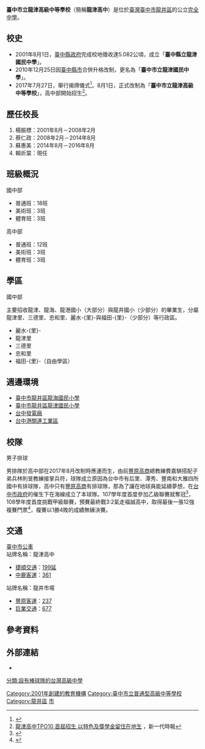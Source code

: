 {{noteTA|1=zh-hans:0米;zh-hk:0米;zh-tw:0公尺}}
{{Infobox school
| name = 臺中市立龍津高級中等學校
| latin_name = 
| logo = [[File:龍津高中logo.jpg|300px]]
| logo_alt = 
| seal_image = 
| seal_alt = 
| image = 
| alt = 
| pushpin_map = <!-- world 或是 Taiwan Kaohsiung -->
| pushpin_image = 
| address = 三德里15鄰三港路130號
| location = 
| region = 龍井區
| city = 臺中市
| state = 
| province = 
| county = 
| zipcode = 43444
| country = {{TWN}}
| coordinates = <!-- {{Coord|LAT|LON|display=inline,title}} -->
| coordinates_footnotes = 
| other_name = Taichung Municipal Long-Jin Senior High School
| former_name = 臺中縣立龍津國民中學
| schooltype = 市立高級中等學校
| motto = 
| patron = 
| opened = 
| established = {{Start date|2001|8|1|df=y}}
| founder = 
| closed = 
| locale = {{zh-tw}}
| sister_school = 
| school_board = 
| district = 高中部：中投區<br>國中部：三德-{里}-（全-{里}-）、龍津-{里}-（全-{里}-）、麗水-{里}-（全-{里}-）、忠和-{里}-及福田-{里}-（自由學區）
| educational_authority = <!-- 或 authority -->
| superintendent = 
| trustee = 
| director = {{ubl
|輔導主任：張秋蘭
|教務主任：邱凡珊
|學務主任：康立羣
|總務主任：周旻慧
}}
| principal = 賴炘棠
| staff = 13
| faculty = 63
| grades = 國中一年級－高中三年級
| years = 
| years_taught = <!-- 使用 nursery_years_taught, primary_years_taught, secondary_years_taught 给予更多信息 -->
| age_range = <!-- 或 lower_age and upper_age -->
| lower_age = <!-- 或 age_range -->
| upper_age = <!-- 或 age_range -->
| students = 1082
| grade_preK = 
| gradeK = 
| grade1 = 
| grade2 = 
| grade3 = 
| grade4 = 
| grade5 = 
| grade6 = 
| grade7 = 218
| grade8 = 209
| grade9 = 187
| grade10 = 162
| grade11 = 162
| grade12 = 144
| grade13 = 
| international_students = 
| classes = 41
| average_class_size = 
| ratio = 
| language = {{zh-tw}}
| hours_in_day = 
| classrooms = 44
| area = 50820平方公尺
| slogan = 
| song = 
| fight_song = 
| sports = 排球、木球、籃球
| accreditation = <!-- 或 accreditations -->
| ranking = 
| national_ranking = 
| school_roll = 
| publication = 
| newspaper = 
| yearbook = 
| endowment = 
| budget = 
| fees = 
| annual_tuition = 
| tuition = 
| revenue = 
| feeder_schools = 
| graduates = 
| graduates_year = 
| affiliation = [[臺中市政府教育局|臺中市政府教育局]]
| alumni = 
| nobel_laureates = 
| sc = <!-- 学生会干事会(学生理事会)主席 -->
| sp = <!-- 學生議會(学生理事会)主席 -->
| cs = <!-- 学生会代表会主席 -->
| telephone = 04-26304536
| fax = 04-26307769
| website = {{URL|www.ljjhs.tc.edu.tw}}
| picture = 臺中市龍津高中.jpg
| picture_caption = 臺中市立龍津國民中學時期校門
| lastupdate = 2020年2月29日
}}
'''臺中市立龍津高級中等學校'''（簡稱'''龍津高中'''）是位於[[臺灣|臺灣]][[臺中市|臺中市]][[龍井區|龍井區]]的公立[[完全中學|完全中學]]。

== 校史 ==
*2001年8月1日，[[臺中縣政府|臺中縣政府]]完成校地徵收達5.082公頃，成立「'''臺中縣立龍津國民中學'''」。
*2010年12月25日因[[臺中縣|臺中縣]][[臺中市_(省轄市)|市]]合併升格改制，更名為「'''臺中市立龍津國民中學'''」。
*2017年7月27日，舉行揭牌儀式<ref>{{Cite web|url=https://udn.com/news/story/7325/2607360|title=臺中「大烏龍」沒公立高中職 龍津國中今揭牌變高中|author=黃寅|date=2017年7月27日|publisher=聯合|language=zh-tw|accessdate=2017年7月27日|archive-date=2017年7月27日|archive-url=https://web.archive.org/web/20170727083845/https://udn.com/news/story/7325/2607360|dead-url=no}}</ref>。8月1日，正式改制為「'''臺中市立龍津高級中等學校'''」，高中部開始招生<ref>[https://www.fairmedia.com.tw/%E6%95%99%E8%82%B2/19051 龍津高中TPO10 首屆招生 以特色及獎學金留住在地生] {{Wayback|url=https://www.fairmedia.com.tw/%E6%95%99%E8%82%B2/19051 |date=20170729213744}}，新一代時報</ref>。

== 歷任校長 ==
#楊振標：2001年8月－2008年2月
#蔡仁政：2008年2月－2014年8月
#蘇惠美：2014年8月－2016年8月
#賴炘棠：現任

== 班級概況 ==
;國中部
*普通班：18班
*美術班：3班
*體育班：3班

;高中部
*普通班：12班
*美術班：3班
*體育班：3班

==學區==
;國中部
主要招收龍津、龍海、龍港國小（大部分）與龍井國小（少部分）的畢業生，分屬龍津里、三德里、忠和里、麗水-{里}-與福田-{里}-（少部分）等行政區。
*麗水-{里}-
*龍津里
*三德里
*忠和里
*福田-{里}-（自由學區）

==週邊環境==
*[[臺中市龍井區龍海國民小學|臺中市龍井區龍海國民小學]]
*[[臺中市龍井區龍津國民小學|臺中市龍井區龍津國民小學]]
*[[台中發電廠|台中發電廠]]
*[[台中港關連工業區|台中港關連工業區]]

==校隊==
;男子排球
男排隊於高中部在2017年8月改制時應運而生，由前[[豐原高商|豐原高商]]總教練費嘉騏搭配子弟兵林則旻教練接掌兵符，球隊成立原因為台中市有后里、潭秀、豐南和大雅四所國中有排球隊，高中只有[[豐原高商|豐原高商]]有排球隊，那為了讓在地球員能延續夢想，在[[台中市政府|台中市政府]]的催生下在海線成立了本球隊。107學年度首度參加乙級聯賽就奪冠<ref>{{cite news |author=張議晨 |url=https://www.chinatimes.com/realtimenews/20190406001799-260405?chdtv |title=台灣之光在台中 潭秀國中奪ISF「U15錦標賽」亞軍 |publisher= |date=2019-04-06|accessdate=2020-03-13 |archive-date=2019-04-11 |archive-url=https://web.archive.org/web/20190411105017/https://www.chinatimes.com/realtimenews/20190406001799-260405?chdtv |dead-url=no }}</ref>，108學年度首度挑戰甲級聯賽，預賽最終戰3:2氣走福誠高中，取得最後一張12強複賽門票<ref>{{cite news|author=|url=https://www.foxsports.com.tw/%e5%ad%b8%e7%94%9f%e9%81%8b%e5%8b%95%e8%b3%bd%e4%ba%8b/891125/hvl%e3%80%8b%e9%be%8d%e6%b4%a5%e9%80%86%e8%bd%89%e7%a6%8f%e8%aa%a0%e6%99%89%e7%b4%9a-%e9%a6%96%e6%ac%a1%e6%8c%91%e6%88%b0%e7%94%b2%e7%b4%9a%e5%8d%b3%e9%81%8e%e9%97%9c/ |title=HVL》龍津逆轉福誠晉級 首次挑戰甲級即過關 |publisher=|date=2019-04-06}}</ref>，複賽以1勝4敗的成績無緣決賽。

== 交通 ==
;[[臺中市公車|臺中市公車]]
;站牌名稱：龍津高中
*[[捷順交通|捷順交通]]：[[台中市公車199路|199延]]
*[[中鹿客運|中鹿客運]]：[[台中市公車361路|361]]
;站牌名稱：龍井市場
*[[豐原客運|豐原客運]]：[[台中市公車237路|237]]
*[[巨業交通|巨業交通]]：[[台中市公車677路|677]]

==參考資料==
{{Reflist}}

== 外部連結 ==
*{{Official website|ljjhs.tc.edu.tw}}

{{臺中市國民中小學}}
{{臺中市高級中等學校列表}}

[[Category:2001年創建的教育機構|Category:2001年創建的教育機構]]
[[Category:臺中市立普通型高級中等學校|Category:臺中市立普通型高級中等學校]]
[[Category:龍井區|Category:龍井區]]
[[Category:臺中市完全中學|市]]
[[分類:設有棒球隊的台灣高級中學|分類:設有棒球隊的台灣高級中學]]